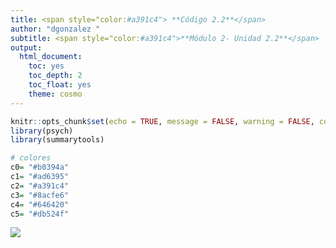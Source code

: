 ```yaml
---
title: <span style="color:#a391c4"> **Código 2.2**</span>  
author: "dgonzalez "
subtitle: <span style="color:#a391c4">**Módulo 2- Unidad 2.2**</span>
output:
  html_document:
    toc: yes
    toc_depth: 2
    toc_float: yes
    theme: cosmo
---
```

```r
knitr::opts_chunk$set(echo = TRUE, message = FALSE, warning = FALSE, comment = NA)
library(psych)
library(summarytools)

# colores
c0= "#b0394a"
c1= "#ad6395"
c2= "#a391c4"
c3= "#8acfe6"
c4= "#646420"
c5= "#db524f" 

```


![](img/banner2.png)

<br/><br/>

<br/><br/>


 